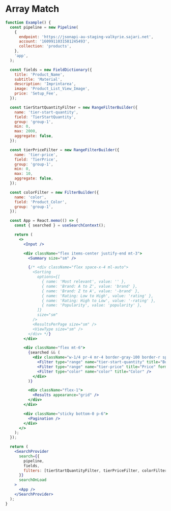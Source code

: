 
<SEO title="Search UI" description="Easy to use search components to quickly build a beautiful search interface." />

# Array Match

```jsx
function Example() {
  const pipeline = new Pipeline(
    {
      endpoint: 'https://jsonapi-au-staging-valkyrie.sajari.net',
      account: '1609911031581245493',
      collection: 'products',
    },
    'app',
  );

  const fields = new FieldDictionary({
    title: 'Product_Name',
    subtitle: 'Material',
    description: 'Imprintarea',
    image: 'Product_List_View_Image',
    price: 'Setup_Fee',
  });

  const tierStartQuantityFilter = new RangeFilterBuilder({
    name: 'tier-start-quantity',
    field: 'TierStartQuantity',
    group: 'group-1',
    min: 0,
    max: 2000,
    aggregate: false,
  });

  const tierPriceFilter = new RangeFilterBuilder({
    name: 'tier-price',
    field: 'TierPrice',
    group: 'group-1',
    min: 0,
    max: 10,
    aggregate: false,
  });

  const colorFilter = new FilterBuilder({
    name: 'color',
    field: 'Product_Color',
    group: 'group-1',
  });

  const App = React.memo(() => {
    const { searched } = useSearchContext();

    return (
      <>
        <Input />

        <div className="flex items-center justify-end mt-3">
          <Summary size="sm" />

          {/* <div className="flex space-x-4 ml-auto">
            <Sorting
              options={[
                { name: 'Most relevant', value: '' },
                { name: 'Brand: A to Z', value: 'brand' },
                { name: 'Brand: Z to A', value: '-brand' },
                { name: 'Rating: Low to High', value: 'rating' },
                { name: 'Rating: High to Low', value: '-rating' },
                { name: 'Popularity', value: 'popularity' },
              ]}
              size="sm"
            />
            <ResultsPerPage size="sm" />
            <ViewType size="sm" />
          </div> */}
        </div>

        <div className="flex mt-6">
          {searched && (
            <div className="w-1/4 pr-4 mr-4 border-gray-100 border-r space-y-6">
              <Filter type="range" name="tier-start-quantity" title="Budget" tick={500} step={50} />
              <Filter type="range" name="tier-price" title="Price" format="price" tick={2} />
              <Filter type="color" name="color" title="Color" />
            </div>
          )}

          <div className="flex-1">
            <Results appearance="grid" />
          </div>
        </div>

        <div className="sticky bottom-0 p-6">
          <Pagination />
        </div>
      </>
    );
  });

  return (
    <SearchProvider
      search={{
        pipeline,
        fields,
        filters: [tierStartQuantityFilter, tierPriceFilter, colorFilter],
      }}
      searchOnLoad
    >
      <App />
    </SearchProvider>
  );
}
```
